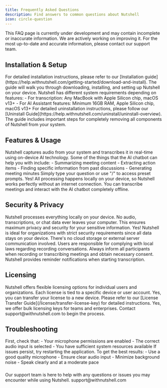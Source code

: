 ```yaml
---
title: Frequently Asked Questions
description: Find answers to common questions about Nutshell
icon: circle-question
---
```


<Danger>
  This FAQ page is currently under development and may contain incomplete or inaccurate information. We are actively working on improving it. For the most up-to-date and accurate information, please contact our support team.
</Danger>

## Installation & Setup

<AccordionGroup>
  <Accordion icon="download" title="How do I install Nutshell?">
    For detailed installation instructions, please refer to our [Installation guide](https://help.withnutshell.com/getting-started/download-and-install). The guide will walk you through downloading, installing, and setting up Nutshell on your device.
  </Accordion>

  <Accordion icon="gear" title="What are the system requirements?">
    Nutshell has different system requirements depending on features:
    - For transcription: Any MacBook with Apple Silicon chip, macOS v13+
    - For AI Assistant features: Minimum 16GB RAM, Apple Silicon chip, macOS v13+
  </Accordion>

  <Accordion icon="trash" title="How do I uninstall Nutshell?">
    For detailed uninstallation instructions, please follow our [Uninstall Guide](https://help.withnutshell.com/uninstall/uninstall-overview). The guide includes important steps for completely removing all components of Nutshell from your system.
  </Accordion>
</AccordionGroup>

## Features & Usage

<AccordionGroup>
  <Accordion icon="microphone" title="How does real-time transcription work?">
    Nutshell captures audio from your system and transcribes it in real-time using on-device AI technology.
  </Accordion>

  <Accordion icon="robot" title="What can I ask the AI chatbot?">
    Some of the things that the AI chatbot can help you with include:
    - Summarizing meeting content
    - Extracting action items
    - Finding specific information from past discussions
    - Generating meeting minutes
    Simply type your question or use "/" to access preset prompts.
  </Accordion>

  <Accordion icon="wifi-slash" title="Does Nutshell work offline?">
    Yes! All processing happens locally on your device, so Nutshell works perfectly without an internet connection. You can transcribe meetings and interact with the AI chatbot completely offline.
  </Accordion>
</AccordionGroup>

## Security & Privacy

<AccordionGroup>
  <Accordion icon="shield" title="How secure is my data with Nutshell?">
    Nutshell processes everything locally on your device. No audio, transcriptions, or chat data ever leaves your computer. This ensures maximum privacy and security for your sensitive information.
  </Accordion>

  <Accordion icon="building" title="Is Nutshell suitable for enterprise use?">
    Yes! Nutshell is ideal for organizations with strict security requirements since all data stays on your device. There's no cloud storage or external server communication involved.
  </Accordion>

  <Accordion icon="scale-balanced" title="What are the legal considerations for recording meetings?">
    Users are responsible for complying with local laws regarding recording conversations. Always inform all participants when recording or transcribing meetings and obtain necessary consent. Nutshell provides reminder notifications when starting transcription.
  </Accordion>
</AccordionGroup>

## Licensing

<AccordionGroup>
  <Accordion icon="key" title="How does licensing work?">
    Nutshell offers flexible licensing options for individual users and organizations. Each license is tied to a specific device or user account.
  </Accordion>

  <Accordion icon="arrows-rotate" title="Can I transfer my license to another device?">
    Yes, you can transfer your license to a new device. Please refer to our [License Transfer Guide](/license/transfer-license-key) for detailed instructions.
  </Accordion>

  <Accordion icon="users" title="Do you offer team/enterprise licensing?">
    Yes, we offer bulk licensing keys for teams and enterprises. Contact support@withnutshell.com to begin the process.
  </Accordion>
</AccordionGroup>

## Troubleshooting

<AccordionGroup>
  <Accordion icon="microphone-slash" title="What if transcription is not working?">
    First, check that:
    - Your microphone permissions are enabled
    - The correct audio input is selected
    - You have sufficient system resources available
    If issues persist, try restarting the application.
  </Accordion>

  <Accordion icon="memory" title="How can I improve transcription accuracy?">
    To get the best results:
    - Use a good quality microphone
    - Ensure clear audio input
    - Minimize background noise
    - Speak clearly and at a moderate pace
  </Accordion>
</AccordionGroup>

###
<Card title="Contact Support" icon="headset" href="mailto:support@withnutshell.com">
  Our support team is here to help with any questions or issues you may encounter while using Nutshell. support@withnutshell.com
</Card>